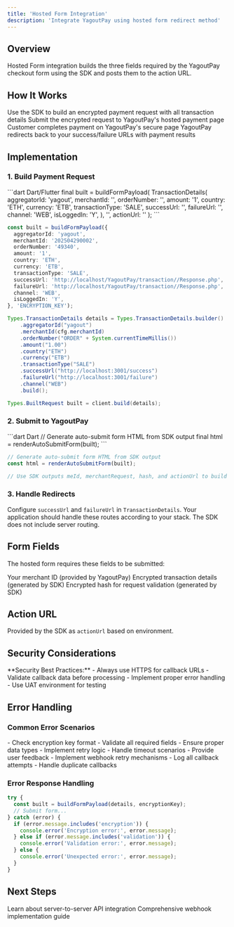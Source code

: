 ```yaml
---
title: 'Hosted Form Integration'
description: 'Integrate YagoutPay using hosted form redirect method'
---
```


## Overview

Hosted Form integration builds the three fields required by the YagoutPay checkout form using the SDK and posts them to the action URL.

## How It Works

<Steps>
  <Step title="Build Request">
    Use the SDK to build an encrypted payment request with all transaction details
  </Step>
  <Step title="Submit Form">
    Submit the encrypted request to YagoutPay's hosted payment page
  </Step>
  <Step title="Customer Payment">
    Customer completes payment on YagoutPay's secure page
  </Step>
  <Step title="Callback Handling">
    YagoutPay redirects back to your success/failure URLs with payment results
  </Step>
</Steps>

## Implementation

### 1. Build Payment Request

<CodeGroup>
```dart Dart/Flutter
final built = buildFormPayload(
  TransactionDetails(
    aggregatorId: 'yagout',
    merchantId: '<MERCHANT_ID>',
    orderNumber: '<ORDER_NO>',
    amount: '1',
    country: 'ETH',
    currency: 'ETB',
    transactionType: 'SALE',
    successUrl: '<SUCCESS_URL>',
    failureUrl: '<FAILURE_URL>',
    channel: 'WEB',
    isLoggedIn: 'Y',
  ),
  '<ENCRYPTION_KEY_BASE64>',
  actionUrl: '<ACTION_URL>'
);
```

```typescript TypeScript/Node.js
const built = buildFormPayload({
  aggregatorId: 'yagout',
  merchantId: '202504290002',
  orderNumber: '49340',
  amount: '1',
  country: 'ETH',
  currency: 'ETB',
  transactionType: 'SALE',
  successUrl: 'http://localhost/YagoutPay/transaction//Response.php',
  failureUrl: 'http://localhost/YagoutPay/transaction//Response.php',
  channel: 'WEB',
  isLoggedIn: 'Y',
}, 'ENCRYPTION_KEY');
```

```java Java
Types.TransactionDetails details = Types.TransactionDetails.builder()
    .aggregatorId("yagout")
    .merchantId(cfg.merchantId)
    .orderNumber("ORDER" + System.currentTimeMillis())
    .amount("1.00")
    .country("ETH")
    .currency("ETB")
    .transactionType("SALE")
    .successUrl("http://localhost:3001/success")
    .failureUrl("http://localhost:3001/failure")
    .channel("WEB")
    .build();

Types.BuiltRequest built = client.build(details);
```
</CodeGroup>

### 2. Submit to YagoutPay

<CodeGroup>
```dart Dart
// Generate auto-submit form HTML from SDK output
final html = renderAutoSubmitForm(built);
```

```typescript TypeScript
// Generate auto-submit form HTML from SDK output
const html = renderAutoSubmitForm(built);
```

```java Java
// Use SDK outputs meId, merchantRequest, hash, and actionUrl to build a form post
```
</CodeGroup>

### 3. Handle Redirects

Configure `successUrl` and `failureUrl` in `TransactionDetails`. Your application should handle these routes according to your stack. The SDK does not include server routing.

## Form Fields

The hosted form requires these fields to be submitted:

<AccordionGroup>
  <Accordion title="me_id">
    Your merchant ID (provided by YagoutPay)
  </Accordion>
  <Accordion title="merchant_request">
    Encrypted transaction details (generated by SDK)
  </Accordion>
  <Accordion title="hash">
    Encrypted hash for request validation (generated by SDK)
  </Accordion>
</AccordionGroup>

## Action URL

Provided by the SDK as `actionUrl` based on environment.

## Security Considerations

<Warning>
**Security Best Practices:**
- Always use HTTPS for callback URLs
- Validate callback data before processing
- Implement proper error handling
- Use UAT environment for testing
</Warning>

<!-- Callback validation examples removed to keep SDK-only surface. -->

## Error Handling

### Common Error Scenarios

<AccordionGroup>
  <Accordion title="Invalid Request">
    - Check encryption key format
    - Validate all required fields
    - Ensure proper data types
  </Accordion>
  <Accordion title="Network Issues">
    - Implement retry logic
    - Handle timeout scenarios
    - Provide user feedback
  </Accordion>
  <Accordion title="Callback Failures">
    - Implement webhook retry mechanisms
    - Log all callback attempts
    - Handle duplicate callbacks
  </Accordion>
</AccordionGroup>

### Error Response Handling

```typescript
try {
  const built = buildFormPayload(details, encryptionKey);
  // Submit form...
} catch (error) {
  if (error.message.includes('encryption')) {
    console.error('Encryption error:', error.message);
  } else if (error.message.includes('validation')) {
    console.error('Validation error:', error.message);
  } else {
    console.error('Unexpected error:', error.message);
  }
}
```

<!-- Testing data removed. SDK does not ship test data. -->

<!-- Best practices narrowed to SDK scope above. -->

## Next Steps

<CardGroup cols={2}>
  <Card
    title="Direct API Integration"
    icon="api"
    href="/integration/direct-api"
  >
    Learn about server-to-server API integration
  </Card>
  <Card
    title="Webhook Handling"
    icon="webhook"
    href="/guides/webhook-handling"
  >
    Comprehensive webhook implementation guide
  </Card>
</CardGroup>
